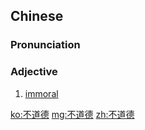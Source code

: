 ==Chinese==
{{zh-forms|type=12}}

===Pronunciation===
{{zh-pron
|m=不dàodé
|c=bat1 dou6 dak1
|cat=a
}}

===Adjective===
{{zh-adj}}

# [[immoral]]

[[ko:不道德]]
[[mg:不道德]]
[[zh:不道德]]